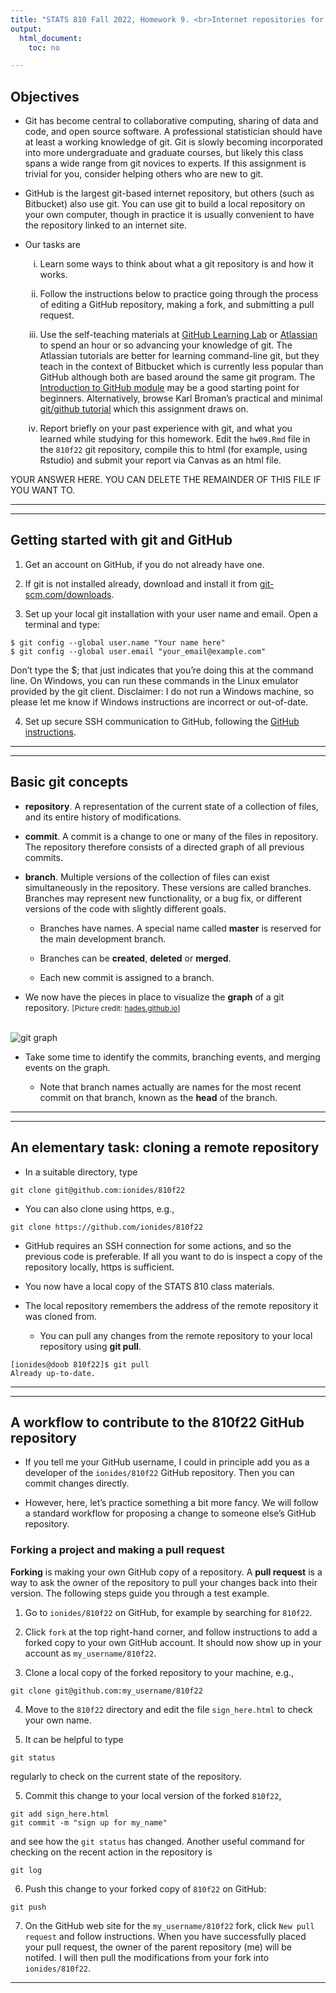 ```yaml
---
title: "STATS 810 Fall 2022, Homework 9. <br>Internet repositories for collaboration and open-source research: git and GitHub"
output:
  html_document:
    toc: no

---
```


## Objectives

* Git has become central to collaborative computing, sharing of data and code, and open source software. A professional statistician should have at least a working knowledge of git. Git is slowly becoming incorporated into more undergraduate and graduate courses, but likely this class spans a wide range from git novices to experts. If this assignment is trivial for you, consider helping others who are new to git.

* GitHub is the largest git-based internet repository, but others (such as Bitbucket) also use git. You can use git to build a local repository on your own computer, though in practice it is usually convenient to have the repository linked to an internet site.

* Our tasks are 

    i.  Learn some ways to think about what a git repository is and how it works.

    ii. Follow the instructions below to practice going through the process of editing a GitHub repository, making a fork, and submitting a pull request.

    iii.  Use the self-teaching materials at [GitHub Learning Lab](https://lab.github.com/) or [Atlassian](https://www.atlassian.com/git/tutorials) to spend an hour or so advancing your knowledge of git. The Atlassian tutorials are better for learning command-line git, but they teach in the context of Bitbucket which is currently less popular than GitHub although both are based around the same git program. The [Introduction to GitHub module](https://lab.github.com/githubtraining/introduction-to-github) may be a good starting point for beginners. Alternatively, browse Karl Broman's practical and minimal [git/github tutorial](http://kbroman.org/github_tutorial/) which this assignment draws on.

    iv. Report briefly on your past experience with git, and what you learned while studying for this homework. Edit the `hw09.Rmd` file in the `810f22` git repository, compile this to html (for example, using Rstudio) and submit your report via Canvas as an html file.

YOUR ANSWER HERE. YOU CAN DELETE THE REMAINDER OF THIS FILE IF YOU WANT TO.

--------------

--------------


## Getting started with git and GitHub

1. Get an account on GitHub, if you do not already have one.

2. If git is not installed already, download and install it from [git-scm.com/downloads](http://git-scm.com/downloads).

3. Set up your local git installation with your user name and email. Open a terminal and type:

```
$ git config --global user.name "Your name here"
$ git config --global user.email "your_email@example.com"
```

Don’t type the \$; that just indicates that you’re doing this at the command line. On Windows, you can run these commands in the Linux emulator provided by the git client. Disclaimer: I do not run a Windows machine, so please let me know if Windows instructions are incorrect or out-of-date.

4. Set up secure SSH communication to GitHub, following the [GitHub instructions](https://help.github.com/articles/generating-ssh-keys/). 


------------------

-----------------

## Basic git concepts

* **repository**. A representation of the current state of a collection of files, and its entire history of modifications. 

* **commit**. A commit is a change to one or many of the files in repository. The repository therefore consists of a directed graph of all previous commits.

* **branch**. Multiple versions of the collection of files can exist simultaneously in the repository. 
These versions are called branches. 
Branches may represent new functionality, or a bug fix, or different versions of the code with slightly different goals. 

    + Branches have names. A special name called **master** is reserved for the main development branch.

    + Branches can be **created**, **deleted** or **merged**. 

    + Each new commit is assigned to a branch.

* We now have the pieces in place to visualize the **graph** of a git repository. <small>[Picture credit: [hades.github.io](http://hades.github.io/media/git/git-history.png)]</small>

<br>
![git graph](git-history.png)

* Take some time to identify the commits, branching events, and merging events on the graph.

    + Note that branch names actually are names for the most recent commit on that branch, known as the **head** of the branch.

-----------------

----------------

## An elementary task: cloning a remote repository

* In a suitable directory, type

```
git clone git@github.com:ionides/810f22
```

* You can also clone using https, e.g.,

```
git clone https://github.com/ionides/810f22
```

* GitHub requires an SSH connection for some actions, and so the previous code is preferable. If all you want to do is inspect a copy of the repository locally, https is sufficient.

* You now have a local copy of the STATS 810 class materials.

* The local repository remembers the address of the remote repository it was cloned from.

    + You can pull any changes from the remote repository to your local repository using **git pull**.

```
[ionides@doob 810f22]$ git pull
Already up-to-date.
```

----------------

---------------

## A workflow to contribute to the 810f22 GitHub repository

* If you tell me your GitHub username, I could in principle add you as a developer of the `ionides/810f22` GitHub repository. Then you can commit changes directly.

* However, here, let's practice something a bit more fancy. We will follow a standard workflow for proposing a change to someone else's GitHub repository.

### Forking a project and making a pull request

**Forking** is making your own GitHub copy of a repository. A **pull request** is a way to ask the owner of the repository to pull your changes back into their version. The following steps guide you through a test example.

1. Go to `ionides/810f22` on GitHub, for example by searching for `810f22`.

2. Click `fork` at the top right-hand corner, and follow instructions to add a forked copy to your own GitHub account. It should now show up in your account as `my_username/810f22`.

3. Clone a local copy of the forked repository to your machine, e.g.,

```
git clone git@github.com:my_username/810f22
```

4. Move to the `810f22` directory and edit the file `sign_here.html` to check your own name.

5. It can be helpful to type

```
git status
```

regularly to check on the current state of the repository.


5. Commit this change to your local version of the forked `810f22`,

```
git add sign_here.html
git commit -m "sign up for my_name"
```

and see how the `git status` has changed. Another useful command for checking on the recent action in the repository is

```
git log
```

6. Push this change to your forked copy of `810f22` on GitHub:

```
git push
```

7. On the GitHub web site for the `my_username/810f22` fork, click `New pull request` and follow instructions. When you have successfully placed your pull request, the owner of the parent repository (me) will be notifed. I will then pull the modifications from your fork into `ionides/810f22`.


-------------




 


